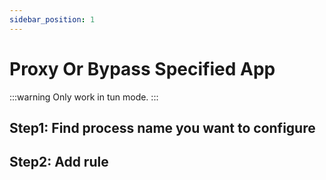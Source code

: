 ```yaml
---
sidebar_position: 1
---
```




# Proxy Or Bypass Specified App

:::warning
Only work in tun mode.
:::


## Step1: Find process name you want to configure


## Step2: Add rule











